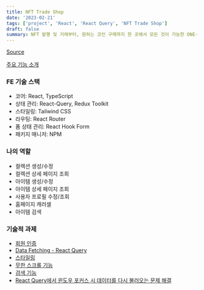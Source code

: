 ```yaml
---
title: NFT Trade Shop
date: '2023-02-21'
tags: ['project', 'React', 'React Query', 'NFT Trade Shop']
draft: false
summary: NFT 발행 및 거래부터, 원하는 코인 구매까지 한 곳에서 모든 것이 가능한 ONE-STOP 가상 NFT 거래소
---
```


[Source](https://github.com/codestates-seb/seb41_main_008)

[주요 기능 소개](https://www.notion.so/codestates/41-TEAM-008-NFTEAM-b5519f19a8c1470cbb5ca29167f5a02a#031798e5fcd24cc19e0e3ebe31f680e9)

### FE 기술 스택

- 코어: React, TypeScript
- 상태 관리: React-Query, Redux Toolkit
- 스타일링: Tailwind CSS 
- 라우팅: React Router 
- 폼 상태 관리: React Hook Form
- 패키지 매니저: NPM

### 나의 역할

- 컬렉션 생성/수정
- 컬렉션 상세 페이지 조회
- 아이템 생성/수정
- 아이템 상세 페이지 조회
- 사용자 프로필 수정/조회
- 홈페이지 캐러셀
- 아이템 검색

### 기술적 과제

- [회원 인증](/blog/projects/NFT-Trade-Shop/authentication)
- [Data Fetching - React Query](/blog/projects/NFT-Trade-Shop/rendering&data-fetching)
- [스타일링](/blog/projects/NFT-Trade-Shop/styling)
- [무한 스크롤 기능](/blog/projects/NFT-Trade-Shop/infinite-scrolling)
- [검색 기능](/blog/projects/NFT-Trade-Shop/search)
- [React Query에서 윈도우 포커스 시 데이터를 다시 불러오는 문제 해결](/blog/projects/NFT-Trade-Shop/refetching-on-window-focus)
